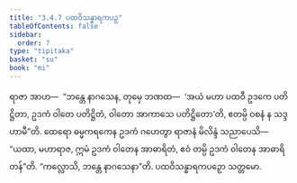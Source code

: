 ```yaml
---
title: "3.4.7 ပထဝိသန္ဓာရကပဉှ"
tableOfContents: false
sidebar:
  order: 7
type: "tipitaka"
basket: "su"
book: "mi"
---
```



<DynamicBreadcrumb />

<Division number="69" book="mi" e="ch" v="28">

<Paragraph number="346" book="mi">
ရာဇာ အာဟ—  “ဘန္တေ နာဂသေန, တုမှေ ဘဏထ—  ‘အယံ မဟာ ပထဝီ ဥဒကေ ပတိဋ္ဌိတာ, ဥဒကံ ဝါတေ ပတိဋ္ဌိတံ, ဝါတော အာကာသေ ပတိဋ္ဌိတော’တိ, ဧတမ္ပိ ဝစနံ န သဒ္ဒဟာမီ”တိ. ထေရော ဓမ္မကရကေန ဥဒကံ ဂဟေတွာ ရာဇာနံ မိလိန္ဒံ သညာပေသိ—  “ယထာ, မဟာရာဇ, ဣမံ ဥဒကံ ဝါတေန အာဓာရိတံ, ဧဝံ တမ္ပိ ဥဒကံ ဝါတေန အာဓာရိတန်”တိ.
</Paragraph>

<Paragraph number="347" book="mi">
“ကလ္လောသိ, ဘန္တေ နာဂသေနာ”တိ.

</Paragraph>
</Division>

<Paragraph number="348" type="center" book="mi">
ပထဝိသန္ဓာရကပဉှော သတ္တမော.
</Paragraph>